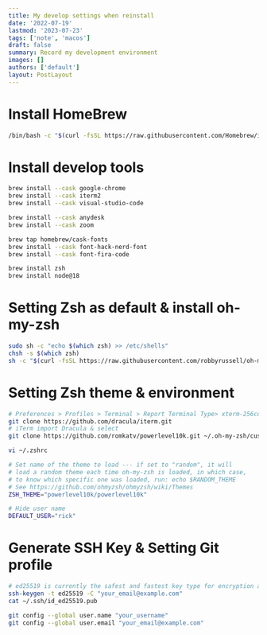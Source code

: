 ```yaml
---
title: My develop settings when reinstall
date: '2022-07-19'
lastmod: '2023-07-23'
tags: ['note', 'macos']
draft: false
summary: Record my development environment
images: []
authors: ['default']
layout: PostLayout
---
```


<TOCInline toc={props.toc} asDisclosure />

# Install HomeBrew

```bash
/bin/bash -c "$(curl -fsSL https://raw.githubusercontent.com/Homebrew/install/HEAD/install.sh)"
```

# Install develop tools

```bash
brew install --cask google-chrome
brew install --cask iterm2
brew install --cask visual-studio-code

brew install --cask anydesk
brew install --cask zoom

brew tap homebrew/cask-fonts
brew install --cask font-hack-nerd-font
brew install --cask font-fira-code

brew install zsh
brew install node@18
```

# Setting Zsh as default & install oh-my-zsh

```bash
sudo sh -c "echo $(which zsh) >> /etc/shells"
chsh -s $(which zsh)
sh -c "$(curl -fsSL https://raw.githubusercontent.com/robbyrussell/oh-my-zsh/master/tools/install.sh)"
```

# Setting Zsh theme & environment

```bash
# Preferences > Profiles > Terminal > Report Terminal Type> xterm-256color
git clone https://github.com/dracula/iterm.git
# iTerm import Dracula & select
git clone https://github.com/romkatv/powerlevel10k.git ~/.oh-my-zsh/custom/themes/powerlevel10k

vi ~/.zshrc

# Set name of the theme to load --- if set to "random", it will
# load a random theme each time oh-my-zsh is loaded, in which case,
# to know which specific one was loaded, run: echo $RANDOM_THEME
# See https://github.com/ohmyzsh/ohmyzsh/wiki/Themes
ZSH_THEME="powerlevel10k/powerlevel10k"

# Hide user name
DEFAULT_USER="rick"
```

# Generate SSH Key & Setting Git profile

```bash
# ed25519 is currently the safest and fastest key type for encryption and decryption
ssh-keygen -t ed25519 -C "your_email@example.com"
cat ~/.ssh/id_ed25519.pub

git config --global user.name "your_username"
git config --global user.email "your_email@example.com"
```
